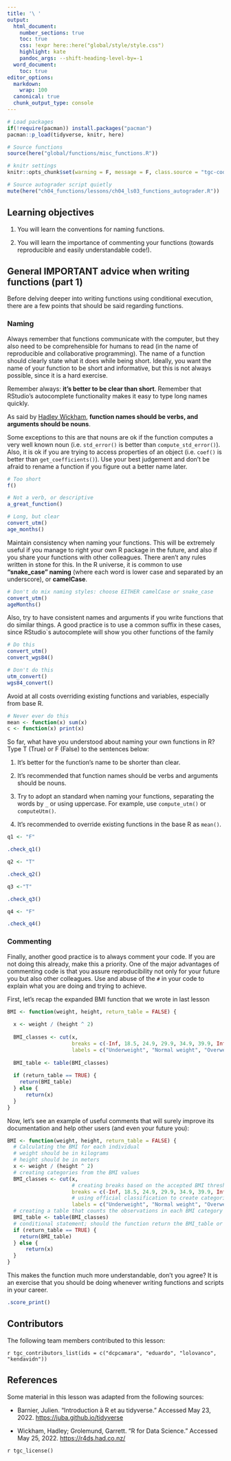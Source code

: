 ```yaml
---
title: '\ '
output:
  html_document:
    number_sections: true
    toc: true
    css: !expr here::here("global/style/style.css")
    highlight: kate
    pandoc_args: --shift-heading-level-by=-1
  word_document:
    toc: true
editor_options:
  markdown:
    wrap: 100
  canonical: true
  chunk_output_type: console
---
```


```r
# Load packages 
if(!require(pacman)) install.packages("pacman")
pacman::p_load(tidyverse, knitr, here)

# Source functions 
source(here("global/functions/misc_functions.R"))

# knitr settings
knitr::opts_chunk$set(warning = F, message = F, class.source = "tgc-code-block", error = T)

# Source autograder script quietly 
mute(here("ch04_functions/lessons/ch04_ls03_functions_autograder.R"))
```

<!-- # Functions: naming and commenting -->

## Learning objectives

1.  You will learn the conventions for naming functions.

2.  You will learn the importance of commenting your functions  (towards reproducible and easily understandable code!).

## General IMPORTANT advice when writing functions (part 1)

Before delving deeper into writing functions using conditional execution, there are a few points that should be said regarding functions.

### Naming {.unnumbered}

Always remember that functions communicate with the computer, but they also need to be comprehensible for humans to read (in the name of reproducible and collaborative programming). The name of a function should clearly state what it does while being short. Ideally, you want the name of your function to be short and informative, but this is not always possible, since it is a hard exercise. 

::: pro-tip
Remember always: **it’s better to be clear than short**. Remember that RStudio’s autocomplete functionality makes it easy to type long names quickly.
:::

As said by [Hadley Wickham](https://hadley.nz), **function names should be verbs, and arguments should be nouns**. 

::: side-note
Some exceptions to this are that nouns are ok if the function computes a very well known noun (i.e. `std_error()` is better than `compute_std_error()`). Also, it is ok if you are trying to access properties of an object (i.e. `coef()` is better than `get_coefficients()`). Use your best judgement and don’t be afraid to rename a function if you figure out a better name later.
:::

```r

# Too short
f()

# Not a verb, or descriptive
a_great_function()

# Long, but clear
convert_utm()
age_months()

```

::: watch-out
Maintain consistency when naming your functions. This will be extremely useful if you manage to right your own R package in the future, and also if you share your functions with other colleagues. There aren't any rules written in stone for this. In the R universe, it is common to use **"snake_case" naming** (where each word is lower case and separated by an underscore), or **camelCase**.
:::

```r

# Don't do mix naming styles: choose EITHER camelCase or snake_case
convert_utm()
ageMonths()

```

Also, try to have consistent names and arguments if you write functions that do similar things. A good practice is to use a common suffix in these cases, since RStudio`s autocomplete will show you other functions of the family

```r

# Do this
convert_utm()
convert_wgs84()

# Don't do this
utm_convert()
wgs84_convert()

```

::: watch-out 
Avoid at all costs overriding existing functions and variables, especially from base R.

```r

# Never ever do this
mean <- function(x) sum(x)
c <- function(x) print(x)

```
:::

::: practice

So far, what have you understood about naming your own functions in R? Type T (True) or F (False) to the sentences below: 

1. It's better for the function's name to be shorter than clear. 

2. It's recommended that function names should be verbs and arguments should be nouns. 

3. Try to adopt an standard when naming your functions, separating the words by `_` or using uppercase. For example, use `compute_utm()` or `computeUtm()`.

4. It's recommended to override existing functions in the base R as `mean()`.

:::

```r

q1 <- "F"

.check_q1()

q2 <- "T"

.check_q2()

q3 <-"T"

.check_q3()

q4 <- "F"

.check_q4()

```

### Commenting {.unnumbered}

Finally, another good practice is to always comment your code. If you are not doing this already, make this a priority. One of the major advantages of commenting code is that you assure reproducibility not only for your future you but also other colleagues. Use and abuse of the `#` in your code to explain what you are doing and trying to achieve.

First, let's recap the expanded BMI function that we wrote in last lesson


```r

BMI <- function(weight, height, return_table = FALSE) { 
  
  x <- weight / (height ^ 2) 
  
  BMI_classes <- cut(x, 
                     breaks = c(-Inf, 18.5, 24.9, 29.9, 34.9, 39.9, Inf), 
                     labels = c("Underweight", "Normal weight", "Overweight", "Obesity class I", "Obesity class II", "Obesity class III"))
  
  BMI_table <- table(BMI_classes)
  
  if (return_table == TRUE) { 
    return(BMI_table)
  } else {
      return(x)
  }
}

```

Now, let's see an example of useful comments that will surely improve its documentation and help other users (and even your future you):

```r

BMI <- function(weight, height, return_table = FALSE) { 
  # Calculating the BMI for each individual
  # weight should be in kilograms
  # height should be in meters
  x <- weight / (height ^ 2) 
  # creating categories from the BMI values
  BMI_classes <- cut(x, 
                     # creating breaks based on the accepted BMI thresholds
                     breaks = c(-Inf, 18.5, 24.9, 29.9, 34.9, 39.9, Inf), 
                     # using official classification to create categories
                     labels = c("Underweight", "Normal weight", "Overweight", "Obesity class I", "Obesity class II", "Obesity class III"))
  # creating a table that counts the observations in each BMI category
  BMI_table <- table(BMI_classes)
  # conditional statement; should the function return the BMI_table or the vector of numerical BMI values?
  if (return_table == TRUE) { 
    return(BMI_table)
  } else {
      return(x)
  }
}

```

This makes the function much more understandable, don't you agree? It is an exercise that you should be doing whenever writing functions and scripts in your career. 

```r
.score_print()
```

## Contributors {.unlisted .unnumbered}

The following team members contributed to this lesson:

`r tgc_contributors_list(ids = c("dcpcamara", "eduardo", "lolovanco", "kendavidn"))`

## References {.unlisted .unnumbered}

Some material in this lesson was adapted from the following sources:

-   Barnier, Julien. "Introduction à R et au tidyverse." Accessed May 23, 2022. <https://juba.github.io/tidyverse>

-   Wickham, Hadley; Grolemund, Garrett. "R for Data Science." Accessed May 25, 2022. <https://r4ds.had.co.nz/>

<!-- (Chicago format. You can use https://www.citationmachine.net) -->

`r tgc_license()`
